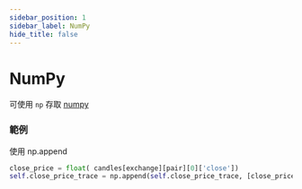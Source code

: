 ```yaml
---
sidebar_position: 1
sidebar_label: NumPy
hide_title: false
---
```



# NumPy

可使用 `np` 存取 [numpy](http://www.numpy.org/)

### 範例

使用 np.append

```python
close_price = float( candles[exchange][pair][0]['close'])
self.close_price_trace = np.append(self.close_price_trace, [close_price])
```
